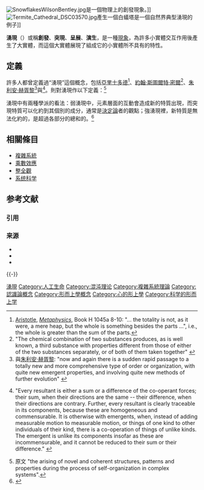 {{noteTA
|G1=Physics
}}
[[Image:SnowflakesWilsonBentley.jpg|thumb]]是一個物理上的創發現象。]]
[[Image:Termite_Cathedral_DSC03570.jpg|thumb]]產生一個白蟻塔是一個自然界典型湧現的例子]]

'''湧現'''（{{lang-en|emergence}}）或稱'''創發'''、'''突現'''、'''呈展'''、'''演生'''，是一種[[現象|現象]]，為許多小實體交互作用後產生了大實體，而這個大實體展現了組成它的小實體所不具有的特性。

==定義==
許多人都曾定義過“湧現”這個概念，包括[[亞里士多德|亞里士多德]]<ref name="MetaH">[[Aristotle|Aristotle]], ''[[Metaphysics_(Aristotle)|Metaphysics]]'', Book H 1045a 8-10: "... the totality is not, as it were, a mere heap, but the whole is something besides the parts ...", i.e., the whole is greater than the sum of the parts.</ref>、[[約翰·斯圖爾特·密爾|約翰·斯圖爾特·密爾]]<ref>"The chemical combination of two substances produces, as is well known, a third substance with properties different from those of either of the two substances separately, or of both of them taken together" {{Harv|Mill|1843}}</ref>、[[朱利安·赫胥黎|朱利安·赫胥黎]]<ref>與[[朱利安·赫胥黎|朱利安·赫胥黎]]: "now and again there is a sudden rapid passage to a totally new and more comprehensive type of order or organization, with quite new emergent properties, and involving quite new methods of further evolution" {{Harv|Huxley|Huxley|1947}}</ref>與{{link-en|喬治·亨利·劉易斯|George Henry Lewes}}<ref>{{Harv|Blitz|1992}}
"Every resultant is either a sum or a difference of the co-operant forces; their sum, when their directions are the same -- their difference, when their directions are contrary.  Further, every resultant is clearly traceable in its components, because these are homogeneous and commensurable. It is otherwise with emergents, when, instead of adding measurable motion to measurable motion, or things of one kind to other individuals of their kind, there is a co-operation of things of unlike kinds. The emergent is unlike its components insofar as these are incommensurable, and it cannot be reduced to their sum or their difference." {{Harv|Lewes|1875|p=412}}
</ref>。{{link-en|Jeffrey Goldstein}}則對湧現作以下定義：<ref>原文 "the arising of novel and coherent structures, patterns and properties during the process of self-organization in complex systems".</ref>{{quote|複雜系統中在自我組織的過程中，所產生的各種新奇且清晰的結構、圖案、和特性。}}

湧現中有兩種學派的看法：弱湧現中，元素層面的互動會造成新的特質出現，而突現特質可以化約到其個別的成分，通常是[[決定論|決定論]]者的觀點；強湧現裡，新特質是無法化約的，是超過各部分的總和的。<ref>{{cite isbn|9789862621295}}</ref>

==相關條目==
* [[複雜系統|複雜系統]]
*[[乘數效應|乘數效應]]
*[[整全觀|整全觀]]
*[[系统科学|系统科学]]

== 参考文献 ==
=== 引用 ===
{{Reflist|30em}}

=== 来源 ===
{{refbegin}}
* {{Citation | last = Mill | first = John Stuart | origyear = 1843 | year = 1872 | chapter = On the Composition of Causes | title = A System of Logic Ratiocinative and Inductive | page = 371 | publisher = John W. Parker and Son | location = London }}
*  {{Citation | surname1 = Huxley | given1 = Julian S. |surname2 = Huxley | given2 = Thomas Henry | | title = Evolution and Ethics: 1893-1943 | year = 1947 | publisher = The Pilot Press | location = London | page = 120 }}
* {{Citation |doi = 10.1002/cplx.10043 |surname=Corning |first1=Peter A. |title=The Re-Emergence of "Emergence": A Venerable Concept in Search of a Theory |year=2002 |journal=Complexity |volume=7 |pages=18–30 |url = http://www.complexsystems.org/publications/pdf/emergence3.pdf |issue=6 |deadurl=yes |archiveurl = https://web.archive.org/web/20071128141449/http://www.complexsystems.org/publications/pdf/emergence3.pdf |archivedate=2007-11-28 }}

{{-}}
{{复杂系统}}
{{控制论}}
{{Pervasive games}}
{{模型化生态系统}}
{{Authority control}} 

[[Category:湧現|]]
[[Category:人工生命|Category:人工生命]]
[[Category:混沌理论|Category:混沌理论]]
[[Category:複雜系統理論|Category:複雜系統理論]]
[[Category:認識論概念|Category:認識論概念]]
[[Category:形而上學概念|Category:形而上學概念]]
[[Category:心的形上學|Category:心的形上學]]
[[Category:科学的形而上学|Category:科学的形而上学]]